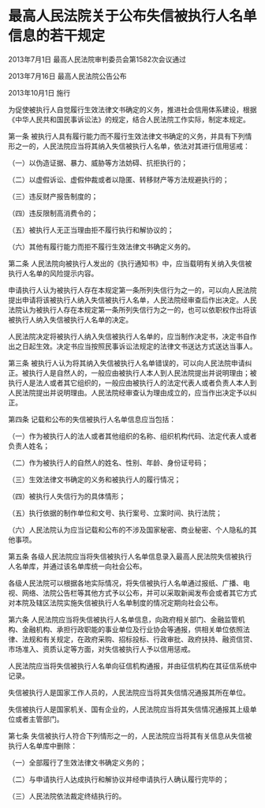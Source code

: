 # 最高人民法院关于公布失信被执行人名单信息的若干规定

2013年7月1日 最高人民法院审判委员会第1582次会议通过

2013年7月16日 最高人民法院公告公布

2013年10月1日 施行

  

为促使被执行人自觉履行生效法律文书确定的义务，推进社会信用体系建设，根据《中华人民共和国民事诉讼法》的规定，结合人民法院工作实际，制定本规定。

第一条 被执行人具有履行能力而不履行生效法律文书确定的义务，并具有下列情形之一的，人民法院应当将其纳入失信被执行人名单，依法对其进行信用惩戒：

（一）以伪造证据、暴力、威胁等方法妨碍、抗拒执行的；

（二）以虚假诉讼、虚假仲裁或者以隐匿、转移财产等方法规避执行的；

（三）违反财产报告制度的；

（四）违反限制高消费令的；

（五）被执行人无正当理由拒不履行执行和解协议的；

（六）其他有履行能力而拒不履行生效法律文书确定义务的。

第二条 人民法院向被执行人发出的《执行通知书》中，应当载明有关纳入失信被执行人名单的风险提示内容。

申请执行人认为被执行人存在本规定第一条所列失信行为之一的，可以向人民法院提出申请将该被执行人纳入失信被执行人名单，人民法院经审查后作出决定。人民法院认为被执行人存在本规定第一条所列失信行为之一的，也可以依职权作出将该被执行人纳入失信被执行人名单的决定。

人民法院决定将被执行人纳入失信被执行人名单的，应当制作决定书，决定书自作出之日起生效。决定书应当按照民事诉讼法规定的法律文书送达方式送达当事人。

第三条 被执行人认为将其纳入失信被执行人名单错误的，可以向人民法院申请纠正。被执行人是自然人的，一般应由被执行人本人到人民法院提出并说明理由；被执行人是法人或者其它组织的，一般应由被执行人的法定代表人或者负责人本人到人民法院提出并说明理由。人民法院经审查认为理由成立的，应当作出决定予以纠正。

第四条 记载和公布的失信被执行人名单信息应当包括：

（一）作为被执行人的法人或者其他组织的名称、组织机构代码、法定代表人或者负责人姓名；

（二）作为被执行人的自然人的姓名、性别、年龄、身份证号码；

（三）生效法律文书确定的义务和被执行人的履行情况；

（四）被执行人失信行为的具体情形；

（五）执行依据的制作单位和文号、执行案号、立案时间、执行法院；

（六）人民法院认为应当记载和公布的不涉及国家秘密、商业秘密、个人隐私的其他事项。

第五条 各级人民法院应当将失信被执行人名单信息录入最高人民法院失信被执行人名单库，并通过该名单库统一向社会公布。

各级人民法院可以根据各地实际情况，将失信被执行人名单通过报纸、广播、电视、网络、法院公告栏等其他方式予以公布，并可以采取新闻发布会或者其它方式对本院及辖区法院实施失信被执行人名单制度的情况定期向社会公布。

第六条 人民法院应当将失信被执行人名单信息，向政府相关部门、金融监管机构、金融机构、承担行政职能的事业单位及行业协会等通报，供相关单位依照法律、法规和有关规定，在政府采购、招标投标、行政审批、政府扶持、融资信贷、市场准入、资质认定等方面，对失信被执行人予以信用惩戒。

人民法院应当将失信被执行人名单向征信机构通报，并由征信机构在其征信系统中记录。

失信被执行人是国家工作人员的，人民法院应当将其失信情况通报其所在单位。

失信被执行人是国家机关、国有企业的，人民法院应当将其失信情况通报其上级单位或者主管部门。

第七条 失信被执行人符合下列情形之一的，人民法院应当将其有关信息从失信被执行人名单库中删除：

（一）全部履行了生效法律文书确定义务的；

（二）与申请执行人达成执行和解协议并经申请执行人确认履行完毕的；

（三）人民法院依法裁定终结执行的。